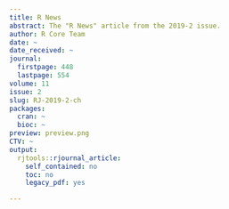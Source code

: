 ```yaml
---
title: R News
abstract: The "R News" article from the 2019-2 issue.
author: R Core Team
date: ~
date_received: ~
journal:
  firstpage: 448
  lastpage: 554
volume: 11
issue: 2
slug: RJ-2019-2-ch
packages:
  cran: ~
  bioc: ~
preview: preview.png
CTV: ~
output:
  rjtools::rjournal_article:
    self_contained: no
    toc: no
    legacy_pdf: yes

---
```

